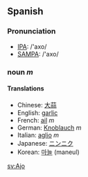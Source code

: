 ==Spanish==
===Pronunciation===
*[[w:IPA|IPA]]: /'axo/
*[[w:SAMPA|SAMPA]]: /'axo/
===noun ''m'' ===
====Translations====
*Chinese: [[大蒜]]
*English: [[garlic]]
*French: [[ail]] ''m''
*German: [[Knoblauch]] ''m''
*Italian: [[aglio]] ''m''
*Japanese: [[ニンニク]]
*Korean: [[마늘]] (maneul)

[[sv:Ajo]]